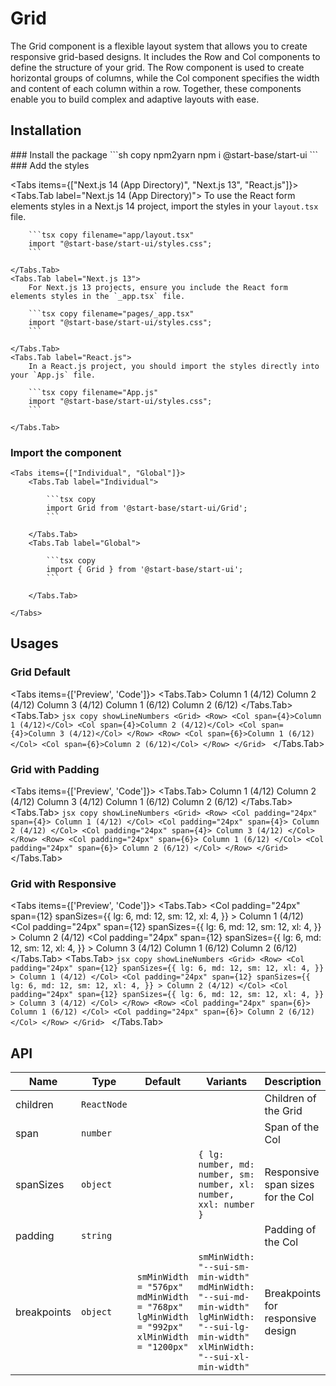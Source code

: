 
# Grid

The Grid component is a flexible layout system that allows you to create responsive grid-based designs. It includes the Row and Col components to define the structure of your grid. The Row component is used to create horizontal groups of columns, while the Col component specifies the width and content of each column within a row. Together, these components enable you to build complex and adaptive layouts with ease.

## Installation

<Steps>
### Install the package
```sh copy npm2yarn
npm i @start-base/start-ui
```
### Add the styles

<Tabs items={["Next.js 14 (App Directory)", "Next.js 13", "React.js"]}>
    <Tabs.Tab label="Next.js 14 (App Directory)">
        To use the React form elements styles in a Next.js 14 project, import the styles in your `layout.tsx` file.

        ```tsx copy filename="app/layout.tsx"
        import "@start-base/start-ui/styles.css";
        ```

    </Tabs.Tab>
    <Tabs.Tab label="Next.js 13">
        For Next.js 13 projects, ensure you include the React form elements styles in the `_app.tsx` file.

        ```tsx copy filename="pages/_app.tsx"
        import "@start-base/start-ui/styles.css";
        ```

    </Tabs.Tab>
    <Tabs.Tab label="React.js">
        In a React.js project, you should import the styles directly into your `App.js` file.

        ```tsx copy filename="App.js"
        import "@start-base/start-ui/styles.css";
        ```

    </Tabs.Tab>

</Tabs>

### Import the component

    <Tabs items={["Individual", "Global"]}>
        <Tabs.Tab label="Individual">

            ```tsx copy
            import Grid from '@start-base/start-ui/Grid';
            ```

        </Tabs.Tab>
        <Tabs.Tab label="Global">

            ```tsx copy
            import { Grid } from '@start-base/start-ui';
            ```

        </Tabs.Tab>

    </Tabs>

</Steps>

## Usages

### Grid Default

<Tabs items={['Preview', 'Code']}>
  <Tabs.Tab>
    <Preview>
      <Grid className={styles.grid}>
        <Row>
          <Col span={4}>Column 1 (4/12)</Col>
          <Col span={4}>Column 2 (4/12)</Col>
          <Col span={4}>Column 3 (4/12)</Col>
        </Row>
        <Row>
          <Col span={6}>Column 1 (6/12)</Col>
          <Col span={6}>Column 2 (6/12)</Col>
        </Row>
      </Grid>
    </Preview>
  </Tabs.Tab>
  <Tabs.Tab>
    ```jsx copy showLineNumbers
    <Grid>
      <Row>
        <Col span={4}>Column 1 (4/12)</Col>
        <Col span={4}>Column 2 (4/12)</Col>
        <Col span={4}>Column 3 (4/12)</Col>
      </Row>
      <Row>
        <Col span={6}>Column 1 (6/12)</Col>
        <Col span={6}>Column 2 (6/12)</Col>
      </Row>
    </Grid>
    ```
  </Tabs.Tab>
</Tabs>

### Grid with Padding

<Tabs items={['Preview', 'Code']}>
  <Tabs.Tab>
    <Preview>
      <Grid className={styles.grid}>
        <Row>
          <Col padding="24px" span={4}>
            Column 1 (4/12)
          </Col>
          <Col padding="24px" span={4}>
            Column 2 (4/12)
          </Col>
          <Col padding="24px" span={4}>
            Column 3 (4/12)
          </Col>
        </Row>
        <Row>
          <Col padding="24px" span={6}>
            Column 1 (6/12)
          </Col>
          <Col padding="24px" span={6}>
            Column 2 (6/12)
          </Col>
        </Row>
      </Grid>
    </Preview>
  </Tabs.Tab>
  <Tabs.Tab>
    ```jsx copy showLineNumbers
    <Grid>
      <Row>
        <Col padding="24px" span={4}>
          Column 1 (4/12)
        </Col>
        <Col padding="24px" span={4}>
          Column 2 (4/12)
        </Col>
        <Col padding="24px" span={4}>
          Column 3 (4/12)
        </Col>
      </Row>
      <Row>
        <Col padding="24px" span={6}>
          Column 1 (6/12)
        </Col>
        <Col padding="24px" span={6}>
          Column 2 (6/12)
        </Col>
      </Row>
    </Grid>
    ```
  </Tabs.Tab>
</Tabs>

### Grid with Responsive

<Tabs items={['Preview', 'Code']}>
  <Tabs.Tab>
    <Preview>
      <Grid className={styles.grid}>
        <Row>
          <Col
            padding="24px"
            span={12}
            spanSizes={{
              lg: 6,
              md: 12,
              sm: 12,
              xl: 4,
            }}
          >
            Column 1 (4/12)
          </Col>
          <Col
            padding="24px"
            span={12}
            spanSizes={{
              lg: 6,
              md: 12,
              sm: 12,
              xl: 4,
            }}
          >
            Column 2 (4/12)
          </Col>
          <Col
            padding="24px"
            span={12}
            spanSizes={{
              lg: 6,
              md: 12,
              sm: 12,
              xl: 4,
            }}
          >
            Column 3 (4/12)
          </Col>
        </Row>
        <Row>
          <Col padding="24px" span={6}>
            Column 1 (6/12)
          </Col>
          <Col padding="24px" span={6}>
            Column 2 (6/12)
          </Col>
        </Row>
      </Grid>
    </Preview>
  </Tabs.Tab>
  <Tabs.Tab>
    ```jsx copy showLineNumbers
    <Grid>
      <Row>
        <Col
          padding="24px"
          span={12}
          spanSizes={{
            lg: 6,
            md: 12,
            sm: 12,
            xl: 4,
          }}
        >
          Column 1 (4/12)
        </Col>
        <Col
          padding="24px"
          span={12}
          spanSizes={{
            lg: 6,
            md: 12,
            sm: 12,
            xl: 4,
          }}
        >
          Column 2 (4/12)
        </Col>
        <Col
          padding="24px"
          span={12}
          spanSizes={{
            lg: 6,
            md: 12,
            sm: 12,
            xl: 4,
          }}
        >
          Column 3 (4/12)
        </Col>
      </Row>
      <Row>
        <Col padding="24px" span={6}>
          Column 1 (6/12)
        </Col>
        <Col padding="24px" span={6}>
          Column 2 (6/12)
        </Col>
      </Row>
    </Grid>
    ```
  </Tabs.Tab>
</Tabs>

## API

| Name        | Type        | Default                                                                                      | Variants                                                                                                                                    | Description                       |
| ----------- | ----------- | -------------------------------------------------------------------------------------------- | ------------------------------------------------------------------------------------------------------------------------------------------- | --------------------------------- |
| children    | `ReactNode` |                                                                                              |                                                                                                                                             | Children of the Grid              |
| span        | `number`    |                                                                                              |                                                                                                                                             | Span of the Col                   |
| spanSizes   | `object`    |                                                                                              | `{ lg: number, md: number, sm: number, xl: number, xxl: number }`                                                                           | Responsive span sizes for the Col |
| padding     | `string`    |                                                                                              |                                                                                                                                             | Padding of the Col                |
| breakpoints | `object`    | `smMinWidth = "576px"` `mdMinWidth = "768px"` `lgMinWidth = "992px"` `xlMinWidth = "1200px"` | `smMinWidth: "--sui-sm-min-width"` `mdMinWidth: "--sui-md-min-width"` `lgMinWidth: "--sui-lg-min-width"` `xlMinWidth: "--sui-xl-min-width"` | Breakpoints for responsive design |
